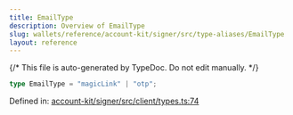 ```yaml
---
title: EmailType
description: Overview of EmailType
slug: wallets/reference/account-kit/signer/src/type-aliases/EmailType
layout: reference
---
```


{/* This file is auto-generated by TypeDoc. Do not edit manually. */}

```ts
type EmailType = "magicLink" | "otp";
```

Defined in: [account-kit/signer/src/client/types.ts:74](https://github.com/alchemyplatform/aa-sdk/blob/9f926c402d1661309abbf8eae8431e52e8c5e53f/account-kit/signer/src/client/types.ts#L74)
